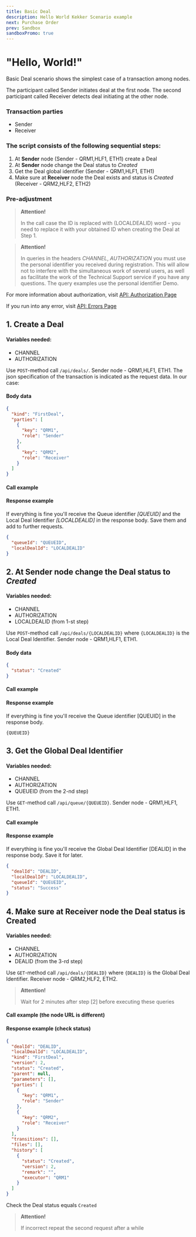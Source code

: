 ```yaml
---
title: Basic Deal
description: Hello World Kekker Scenario example
next: Purchase Order
prev: Sandbox
sandboxPromo: true
---
```




# "Hello, World!"

Basic Deal scenario shows the simplest case of a transaction among nodes.

The participant called Sender initiates deal at the first node. 
The second participant called Receiver detects deal initiating at the other node.

### Transaction parties
* Sender
* Receiver

### The script consists of the following sequential steps:
1. At **Sender** node (Sender - QRM1,HLF1, ETH1) create a Deal
2. At **Sender** node change the Deal status to *Created*
3. Get the Deal global identifier (Sender - QRM1,HLF1, ETH1)
2. Make sure at **Receiver** node the Deal exists and status is *Created*  (Receiver - QRM2,HLF2, ETH2)

### Pre-adjustment
> **Attention!** 
>
> In the call case the ID is replaced with (LOCALDEALID) word - you need to replace it with your obtained ID when creating the Deal at Step 1.

> **Attention!** 
>
> In queries in the headers *CHANNEL*, *AUTHORIZATION* you must use the personal identifier you received during registration. This will allow not to interfere with the simultaneous work of several users, as well as facilitate the work of the Technical Support service if you have any questions. The query examples use the personal identifier Demo.

For more information about authorization, visit [API: Authorization Page](/docs/api/authorization.html)

If you run into any error, visit [API: Errors Page ](/docs/api/handling-errors.html)

## 1. Create a Deal

#### Variables needed:
* CHANNEL
* AUTHORIZATION

Use `POST`-method call `/api/deals/`. Sender node - QRM1,HLF1, ETH1.
The json specification of the transaction is indicated as the request data. In our case:

#### Body data
```json
{
  "kind": "FirstDeal",
  "parties": [
    {
      "key": "QRM1",
      "role": "Sender"
    },
    {
      "key": "QRM2",
      "role": "Receiver"
    }
  ]
}
```

#### Call example

<TabBar>
    <TabItem label="Quorum">
        <CodeEditor code={
       `
curl -X POST "https://qrm1.kekker.com/api/deals"
-H "Accept: application/json"
-H "x-api-version: 2.0"
-H "Channel: {CHANNEL}"
-H "Content-Type: application/json"
-H "Authorization: {AUTHORIZATION}"
-d "
{
 \\"kind\\": \\"FirstDeal\\",
 \\"parties\\": [
   {
     \\"key\\": \\"QRM1\\",
     \\"role\\": \\"Sender\\"
   },
   {
     \\"key\\": \\"QRM2\\",
     \\"role\\": \\"Receiver\\"
   }
 ]
}"
       `
        } />
    </TabItem>
    <TabItem label="Hyperledger">
            <CodeEditor code={
           `
curl -X POST "https://hlf1.kekker.com/api/deals"
-H "Accept: application/json"
-H "x-api-version: 2.0"
-H "Channel: {CHANNEL}"
-H "Content-Type: application/json"
-H "Authorization: {AUTHORIZATION}"
-d "
{
 \\"kind\\": \\"FirstDeal\\",
 \\"parties\\": [
   {
     \\"key\\": \\"HLF1\\",
     \\"role\\": \\"Sender\\"
   },
   {
     \\"key\\": \\"HLF2\\",
     \\"role\\": \\"Receiver\\"
   }
 ]
}"
           `
            } />
        </TabItem>
    <TabItem label="Ethereum">
       <CodeEditor code={
       `
curl -X POST "https://eth1.kekker.com/api/deals"
-H "Accept: application/json"
-H "x-api-version: 2.0"
-H "Channel: {CHANNEL}"
-H "Content-Type: application/json"
-H "Authorization: {AUTHORIZATION}"
-d "
{
 \\"kind\\": \\"FirstDeal\\",
 \\"parties\\": [
   {
     \\"key\\": \\"ETH1\\",
     \\"role\\": \\"Sender\\"
   },
   {
     \\"key\\": \\"ETH2\\",
     \\"role\\": \\"Receiver\\"
   }
 ]
}"
       `
       } />
    </TabItem>
</TabBar>


#### Response example

If everything is fine you'll receive the Queue identifier *[QUEUID]* and the Local Deal Identifier *[LOCALDEALID]*
in the response body. Save them and add to further requests.

```json
{
  "queueId": "QUEUEID",
  "localDealId": "LOCALDEALID"
}
```

## 2. At **Sender** node change the Deal status to *Created*

#### Variables needed:
* CHANNEL
* AUTHORIZATION
* LOCALDEALID (from 1-st step)

Use `POST`-method call `/api/deals/{LOCALDEALID}`  where `{LOCALDEALID}` is the Local Deal Identifier. Sender node - QRM1,HLF1, ETH1.

#### Body data
```json
{
  "status": "Created"
}
```

#### Call example

<TabBar>
    <TabItem label="Quorum">
        <CodeEditor code={
       `
curl -X POST "https://qrm1.kekker.com/api/deals/{LOCALDEALID}"
-H "Accept: application/json"
-H "x-api-version: 2.0"
-H "Channel: {CHANNEL}"
-H "Content-Type: application/json"
-H "Authorization: {AUTHORIZATION}"
-d "
{
 \\"status\\": \\"Created\\"
}"
       `
        } />
    </TabItem>
    <TabItem label="Hyperledger">
            <CodeEditor code={
           `
curl -X POST "https://hlf1.kekker.com/api/deals/{LOCALDEALID}"
-H "Accept: application/json"
-H "x-api-version: 2.0"
-H "Channel: {CHANNEL}"
-H "Content-Type: application/json"
-H "Authorization: {AUTHORIZATION}"
-d "
{
 \\"status\\": \\"Created\\"
}"
           `
            } />
        </TabItem>
    <TabItem label="Ethereum">
       <CodeEditor code={
       `
curl -X POST "https://eth1.kekker.com/api/deals/{LOCALDEALID}"
-H "Accept: application/json"
-H "x-api-version: 2.0"
-H "Channel: {CHANNEL}"
-H "Content-Type: application/json"
-H "Authorization: {AUTHORIZATION}"
-d "
{
 \\"status\\": \\"Created\\"
}"
       `
       } />
    </TabItem>
</TabBar>


#### Response example

If everything is fine you'll receive the Queue identifier [QUEUID] in the response body.

```
{QUEUEID}
```

## 3. Get the Global Deal Identifier

#### Variables needed:
* CHANNEL
* AUTHORIZATION
* QUEUEID (from the 2-nd step)

Use `GET`-method call `/api/queue/{QUEUEID}`. Sender node - QRM1,HLF1, ETH1.

#### Call example

<TabBar>
    <TabItem label="Quorum">
        <CodeEditor code={
       `
curl -X GET "https://qrm1.kekker.com/api/queue/{QUEUEID}"
-H "Accept: application/json"
-H "x-api-version: 2.0"
-H "Channel: {CHANNEL}"
-H "Authorization: {AUTHORIZATION}"
       `
        } />
    </TabItem>
    <TabItem label="Hyperledger">
            <CodeEditor code={
           `
curl -X GET "https://hlf1.kekker.com/api/queue/{QUEUEID}"
-H "Accept: application/json"
-H "x-api-version: 2.0"
-H "Channel: {CHANNEL}"
-H "Authorization: {AUTHORIZATION}"
           `
            } />
        </TabItem>
    <TabItem label="Ethereum">
       <CodeEditor code={
       `
curl -X GET "https://eth1.kekker.com/api/queue/{QUEUEID}"
-H "Accept: application/json"
-H "x-api-version: 2.0"
-H "Channel: {CHANNEL}"
-H "Authorization: {AUTHORIZATION}"
       `
       } />
    </TabItem>
</TabBar>


#### Response example

If everything is fine you'll receive the Global Deal Identifier [DEALID] in the response body. Save it for later.

```json
{
  "dealId": "DEALID",
  "localDealId": "LOCALDEALID",
  "queueId": "QUEUEID",
  "status": "Success"
}
```

## 4. Make sure at Receiver node the Deal status is Created

#### Variables needed:
* CHANNEL
* AUTHORIZATION
* DEALID (from the 3-rd step)

Use `GET`-method call `/api/deals/{DEALID}` where `{DEALID}` is the Global Deal Identifier.
Receiver node - QRM2,HLF2, ETH2.

> **Attention!** 
>
> Wait for 2 minutes after step [2] before executing these queries

#### Call example (the node URL is different)

<TabBar>
    <TabItem label="Quorum">
            <CodeEditor code={
           `
curl -X GET "https://qrm2.kekker.com/api/deals/{DEALID}"
-H "Accept: application/json"
-H "x-api-version: 2.0"
-H "Channel: {CHANNEL}"
-H "Authorization: {AUTHORIZATION}"
           `
        } />
    </TabItem>
    <TabItem label="Hyperledger">
        <CodeEditor code={
       `
curl -X GET "https://hlf2.kekker.com/api/deals/{DEALID}"
-H "Accept: application/json"
-H "x-api-version: 2.0"
-H "Channel: {CHANNEL}"
-H "Authorization: {AUTHORIZATION}"
       `
        } />
    </TabItem>
    <TabItem label="Ethereum">
       <CodeEditor code={
       `
curl -X GET "https://eth2.kekker.com/api/deals/{DEALID}"
-H "Accept: application/json"
-H "x-api-version: 2.0"
-H "Channel: {CHANNEL}"
-H "Authorization: {AUTHORIZATION}"
       `
       } />
    </TabItem>
</TabBar>


#### Response example (check status)
```json
{
  "dealId": "DEALID",
  "localDealId": "LOCALDEALID",
  "kind": "FirstDeal",
  "version": 2,
  "status": "Created",
  "parent": null,
  "parameters": [],
  "parties": [
    {
      "key": "QRM1",
      "role": "Sender"
    },
    {
      "key": "QRM2",
      "role": "Receiver"
    }
  ],
  "transitions": [],
  "files": [],
  "history": [
    {
      "status": "Created",
      "version": 2,
      "remark": "",
      "executor": "QRM1"
    }
  ]
}
```
Check the Deal status equals `Created`
> **Attention!** 
>
> If incorrect repeat the second request after a while
